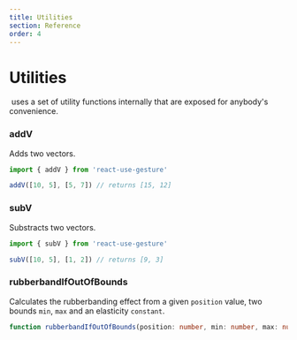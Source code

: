 ```yaml
---
title: Utilities
section: Reference
order: 4
---
```



# Utilities

&zwnj;<ReactUseGesture /> uses a set of utility functions internally that are exposed for anybody's convenience.

### addV

Adds two vectors.

```jsx
import { addV } from 'react-use-gesture'

addV([10, 5], [5, 7]) // returns [15, 12]
```

### subV

Substracts two vectors.

```jsx
import { subV } from 'react-use-gesture'

subV([10, 5], [1, 2]) // returns [9, 3]
```

### rubberbandIfOutOfBounds

Calculates the rubberbanding effect from a given `position` value, two bounds `min`, `max` and an elasticity `constant`.

```ts
function rubberbandIfOutOfBounds(position: number, min: number, max: number, constant = 0.15): number
```
